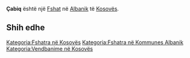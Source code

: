 {{Fshat në Kosovës
 | Emri                = Çabiq
| sqi_D_name = Çabiq
| sqi_D_FULL_NAME_RO = Çabiq
| sqi_D_FULL_NAME_ND_RO = Cabiq
| sqi_D_SORT_NAME_RG = CABIQ
| sqi_D_FULL_NAME_RG = Çabiq
| sqi_D_FULL_NAME_ND_RG = Cabiq
| sqi_V_name = Çabiç
| sqi_V_FULL_NAME_RO = Çabiç Çabiqi Çabaj
| sqi_V_FULL_NAME_ND_RO = Cabic Cabiqi Cabaj
| sqi_V_SORT_NAME_RG = CABIC CABIQI CABAJ
| sqi_V_FULL_NAME_RG = Çabiç Çabiqi Çabaj
| sqi_V_FULL_NAME_ND_RG = Cabic Cabiqi Cabaj
| srp_N_name = Čabić
| srp_N_FULL_NAME_RO = Čabić
| srp_N_FULL_NAME_ND_RO = Cabic
| srp_N_SORT_NAME_RG = CABIC
| srp_N_FULL_NAME_RG = Čabić
| srp_N_FULL_NAME_ND_RG = Cabic
| srp_NS_name = Чабић
| srp_NS_FULL_NAME_RO = Чабић
| srp_NS_FULL_NAME_ND_RO = Чабић
| srp_NS_SORT_NAME_RG = ЧАБИЋ
| srp_NS_FULL_NAME_RG = Чабић
| srp_NS_FULL_NAME_ND_RG = Чабић

 | Emri (Rasa dhanore) = 
 | Figura              = 
 | Shteti              = Kosovo
 | Komuna              = Albanik
 | Kodi postar         = 
 | Sipërfaqja          = 

 | Popullsia           = 

 | Regj. i popullsisë  = 
 | Dend. e popullsisë  = 
 | Faqja zyrtare       = 
 <!--- Koordinatat ----> 
 | Gjerësia            = 42.596111
 | Gjatësia            = 20.714444
 | Lartësia            = 
}}
'''Çabiq''' është një [[Fshat]] në [[Albanik]] të [[Kosovës]].

<!-- == Gjeografia == -->
<!-- == Historia == -->
<!-- == Demografia == -->
== Shih edhe ==
{{Komuna Albanik}}
{{Kosovo-Administrata-Cung}}

[[Kategoria:Fshatra në Kosovës]]
[[Kategoria:Fshatra në Kommunes Albanik]]
[[Kategoria:Vendbanime në Kosovës]]